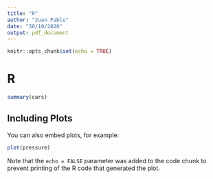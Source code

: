 ```yaml
---
title: "R"
author: "Juan Pablo"
date: "30/10/2020"
output: pdf_document
---
```


```r
knitr::opts_chunk$set(echo = TRUE)
```


# R 

```r
summary(cars)
```

## Including Plots

You can also embed plots, for example:

```r
plot(pressure)
```

Note that the `echo = FALSE` parameter was added to the code chunk to prevent printing of the R code that generated the plot.
